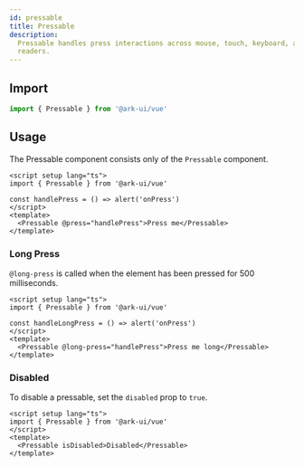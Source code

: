 ```yaml
---
id: pressable
title: Pressable
description:
  Pressable handles press interactions across mouse, touch, keyboard, and screen
  readers.
---
```



## Import

```ts
import { Pressable } from '@ark-ui/vue'
```

## Usage

The Pressable component consists only of the `Pressable` component.

```vue
<script setup lang="ts">
import { Pressable } from '@ark-ui/vue'

const handlePress = () => alert('onPress')
</script>
<template>
  <Pressable @press="handlePress">Press me</Pressable>
</template>
```

### Long Press

`@long-press` is called when the element has been pressed for 500 milliseconds.

```vue
<script setup lang="ts">
import { Pressable } from '@ark-ui/vue'

const handleLongPress = () => alert('onPress')
</script>
<template>
  <Pressable @long-press="handlePress">Press me long</Pressable>
</template>
```

### Disabled

To disable a pressable, set the `disabled` prop to `true`.

```vue
<script setup lang="ts">
import { Pressable } from '@ark-ui/vue'
</script>
<template>
  <Pressable isDisabled>Disabled</Pressable>
</template>
```
